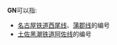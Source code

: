 {{线路名消歧义}}
'''GN'''可以指:
*[[名古屋铁道|名古屋铁道]][[西尾线|西尾线]]、[[蒲郡线|蒲郡线]]的编号
*[[土佐黑潮铁道|土佐黑潮铁道]][[阿佐线|阿佐线]]的编号
{{disambig|cat=三字路线名消歧义}}
